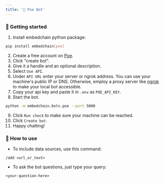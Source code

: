 ```yaml
---
title: '🔮 Poe Bot'
---
```


### 🚀 Getting started

1. Install embedchain python package:

```bash
pip install embedchain[poe]
```

2. Create a free account on [Poe](https://www.poe.com).
3. Click "create bot".
4. Give it a handle and an optional description.
5. Select `Use API`.
6. Under `API URL` enter your server or ngrok address. You can use your machine's public IP or DNS. Otherwise, employ a proxy server like [ngrok](https://ngrok.com/) to make your local bot accessible.
7. Copy your api key and paste it in `.env` as `POE_API_KEY`.
8. Start the bot.

```bash
python -m embedchain.bots.poe --port 5000
```

9. Click `Run check` to make sure your machine can be reached.
10. Click `Create bot`.
11. Happy chatting!

### 💬 How to use

- To include data sources, use this command:
```text
/add <url_or_text>
```

- To ask the bot questions, just type your query:
```text
<your-question-here>
```
